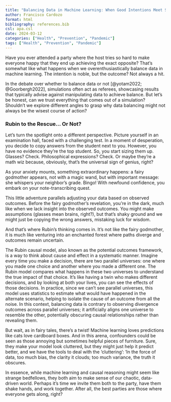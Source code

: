 ```yaml
---
title: "Balancing Data in Machine Learning: When Good Intentions Meet Slippery Slopes"
author: Francisco Cardozo
format: html
bibliography: references.bib
csl: apa.csl
date: 2024-03-12
categories: ["Health", "Prevention", "Pandemic"]
tags: ["Health", "Prevention", "Pandemic"]
---
```


Have you ever attended a party where the host tries so hard to make everyone happy that they end up achieving the exact opposite? That's somewhat like what happens when we overenthusiastically balance data in machine learning. The intention is noble, but the outcome? Not always a hit.

In the debate over whether to balance data or not [@yotam2022; @Goorbergh2022], simulations often act as referees, showcasing results that typically advise against manipulating data to achieve balance. But let's be honest, can we trust everything that comes out of a simulation? Shouldn't we explore different angles to grasp why data balancing might not always be the wisest course of action?

### Rubin to the Rescue... Or Not?

Let's turn the spotlight onto a different perspective. Picture yourself in an examination hall, faced with a challenging test. In a moment of desperation, you decide to copy answers from the student next to you. However, you have no evidence they're the top student. So, you start sizing them up. Glasses? Check. Philosophical expressions? Check. Or maybe they're a math wiz because, obviously, that's the universal sign of genius, right?

As your anxiety mounts, something extraordinary happens: a fairy godmother appears, not with a magic wand, but with important message: she whispers your neighbor's grade. Bingo! With newfound confidence, you embark on your note-transcribing quest.

This little adventure parallels adjusting your data based on observed outcomes. Before the fairy godmother's revelation, you're in the dark, much like when we lack insight into the observed outcomes. You might make assumptions (glasses mean brains, right?), but that's shaky ground and we might just be copying the wrong answers, mistaking luck for wisdom. 

And that's where Rubin's thinking comes in. It's not like the fairy godmother, it is much like venturing into an enchanted forest where paths diverge and outcomes remain uncertain.

The Rubin causal model, also known as the potential outcomes framework, is a way to think about cause and effect in a systematic manner. Imagine every time you make a decision, there are two parallel universes: one where you made one choice and another where you made a different one. The Rubin model compares what happens in these two universes to understand the true impact of that choice. It's like having a twin who makes different decisions, and by looking at both your lives, you can see the effects of those decisions. In practice, since we can't see parallel universes, this model uses statistics to estimate what would have happened in the alternate scenario, helping to isolate the cause of an outcome from all the noise. In this context, balancing data is contrary to observing divergence outcomes across parallel universes; it artificially aligns one universe to resemble the other, potentially obscuring causal relationships rather than revealing them.

But wait, as in fairy tales, there's a twist! Machine learning loves predictions like cats love cardboard boxes. And in this arena, confounders could be seen as those annoying but sometimes helpful pieces of furniture. Sure, they make your model look cluttered, but they might just help it predict better, and we have the tools to deal with the 'cluttering': 'In the force of data, too much bias, the clarity it clouds; too much variance, the truth it obscures.

In essence, while machine learning and causal reasoning might seem like strange bedfellows, they both aim to make sense of our chaotic, data-driven world. Perhaps it's time we invite them both to the party, have them shake hands, and work together. After all, the best parties are those where everyone gets along, right?